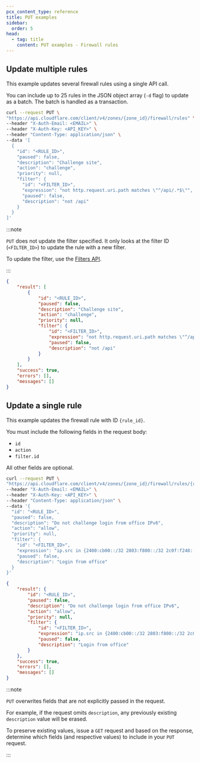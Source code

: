 ```yaml
---
pcx_content_type: reference
title: PUT examples
sidebar:
  order: 5
head:
  - tag: title
    content: PUT examples - Firewall rules
---
```


## Update multiple rules

This example updates several firewall rules using a single API call.

You can include up to 25 rules in the JSON object array (`-d` flag) to update as a batch. The batch is handled as a transaction.

```bash title="Request"
curl --request PUT \
"https://api.cloudflare.com/client/v4/zones/{zone_id}/firewall/rules" \
--header "X-Auth-Email: <EMAIL>" \
--header "X-Auth-Key: <API_KEY>" \
--header "Content-Type: application/json" \
--data '[
  {
    "id": "<RULE_ID>",
    "paused": false,
    "description": "Challenge site",
    "action": "challenge",
    "priority": null,
    "filter": {
      "id": "<FILTER_ID>",
      "expression": "not http.request.uri.path matches \"^/api/.*$\"",
      "paused": false,
      "description": "not /api"
    }
  }
]'
```

:::note

`PUT` does not update the filter specified. It only looks at the filter ID (`<FILTER_ID>`) to update the rule with a new filter.

To update the filter, use the [Filters API](/firewall/api/cf-filters/).

:::

```json title="Response"
{
	"result": [
		{
			"id": "<RULE_ID>",
			"paused": false,
			"description": "Challenge site",
			"action": "challenge",
			"priority": null,
			"filter": {
				"id": "<FILTER_ID>",
				"expression": "not http.request.uri.path matches \"^/api/.*$\"",
				"paused": false,
				"description": "not /api"
			}
		}
	],
	"success": true,
	"errors": [],
	"messages": []
}
```

## Update a single rule

This example updates the firewall rule with ID `{rule_id}`.

You must include the following fields in the request body:

- `id`
- `action`
- `filter.id`

All other fields are optional.

```bash title="Request"
curl --request PUT \
"https://api.cloudflare.com/client/v4/zones/{zone_id}/firewall/rules/{rule_id}" \
--header "X-Auth-Email: <EMAIL>" \
--header "X-Auth-Key: <API_KEY>" \
--header "Content-Type: application/json" \
--data '{
  "id": "<RULE_ID>",
  "paused": false,
  "description": "Do not challenge login from office IPv6",
  "action": "allow",
  "priority": null,
  "filter": {
    "id": "<FILTER_ID>",
    "expression": "ip.src in {2400:cb00::/32 2803:f800::/32 2c0f:f248::/32 2a06:98c0::/29} and (http.request.uri.path ~ \"^.*/wp-login.php$\" or http.request.uri.path ~ \"^.*/xmlrpc.php$\")",
    "paused": false,
    "description": "Login from office"
  }
}'
```

```json title="Response"
{
	"result": {
		"id": "<RULE_ID>",
		"paused": false,
		"description": "Do not challenge login from office IPv6",
		"action": "allow",
		"priority": null,
		"filter": {
			"id": "<FILTER_ID>",
			"expression": "ip.src in {2400:cb00::/32 2803:f800::/32 2c0f:f248::/32 2a06:98c0::/29} and (http.request.uri.path ~ \"^.*/wp-login.php$\" or http.request.uri.path ~ \"^.*/xmlrpc.php$\")",
			"paused": false,
			"description": "Login from office"
		}
	},
	"success": true,
	"errors": [],
	"messages": []
}
```

:::note

`PUT` overwrites fields that are not explicitly passed in the request.

For example, if the request omits `description`, any previously existing `description` value will be erased.

To preserve existing values, issue a `GET` request and based on the response, determine which fields (and respective values) to include in your `PUT` request.

:::
